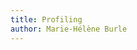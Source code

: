 ```yaml
---
title: Profiling
author: Marie-Hélène Burle
---
```



<!-- https://jax.readthedocs.io/en/latest/profiling.html -->
